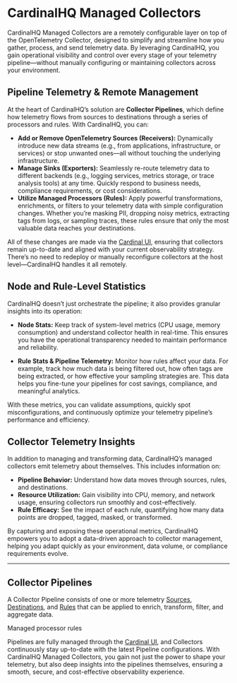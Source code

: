 
# CardinalHQ Managed Collectors

CardinalHQ Managed Collectors are a remotely configurable layer on top of the OpenTelemetry Collector, designed to simplify and streamline how you gather, process, and send telemetry data. By leveraging CardinalHQ, you gain operational visibility and control over every stage of your telemetry pipeline—without manually configuring or maintaining collectors across your environment.

## Pipeline Telemetry & Remote Management

At the heart of CardinalHQ’s solution are **Collector Pipelines**, which define how telemetry flows from sources to destinations through a series of processors and rules. With CardinalHQ, you can:

- **Add or Remove OpenTelemetry Sources (Receivers):** Dynamically introduce new data streams (e.g., from applications, infrastructure, or services) or stop unwanted ones—all without touching the underlying infrastructure.
- **Manage Sinks (Exporters):** Seamlessly re-route telemetry data to different backends (e.g., logging services, metrics storage, or trace analysis tools) at any time. Quickly respond to business needs, compliance requirements, or cost considerations.
- **Utilize Managed Processors (Rules):** Apply powerful transformations, enrichments, or filters to your telemetry data with simple configuration changes. Whether you’re masking PII, dropping noisy metrics, extracting tags from logs, or sampling traces, these rules ensure that only the most valuable data reaches your destinations.

All of these changes are made via the [Cardinal UI](https://app.cardinalhq.io), ensuring that collectors remain up-to-date and aligned with your current observability strategy. There’s no need to redeploy or manually reconfigure collectors at the host level—CardinalHQ handles it all remotely.

## Node and Rule-Level Statistics

CardinalHQ doesn’t just orchestrate the pipeline; it also provides granular insights into its operation:

- **Node Stats:** Keep track of system-level metrics (CPU usage, memory consumption) and understand collector health in real-time. This ensures you have the operational transparency needed to maintain performance and reliability.

- **Rule Stats & Pipeline Telemetry:** Monitor how rules affect your data. For example, track how much data is being filtered out, how often tags are being extracted, or how effective your sampling strategies are. This data helps you fine-tune your pipelines for cost savings, compliance, and meaningful analytics.

With these metrics, you can validate assumptions, quickly spot misconfigurations, and continuously optimize your telemetry pipeline’s performance and efficiency.

## Collector Telemetry Insights

In addition to managing and transforming data, CardinalHQ’s managed collectors emit telemetry about themselves. This includes information on:

- **Pipeline Behavior:** Understand how data moves through sources, rules, and destinations.
- **Resource Utilization:** Gain visibility into CPU, memory, and network usage, ensuring collectors run smoothly and cost-effectively.
- **Rule Efficacy:** See the impact of each rule, quantifying how many data points are dropped, tagged, masked, or transformed.

By capturing and exposing these operational metrics, CardinalHQ empowers you to adopt a data-driven approach to collector management, helping you adapt quickly as your environment, data volume, or compliance requirements evolve.

---

## Collector Pipelines

A Collector Pipeline consists of one or more telemetry [Sources](./pipelines/sources), [Destinations](./pipelines/destinations), and [Rules](./pipelines/rules) that can be applied to enrich, transform, filter, and aggregate data.
<div style={{display:'flex', gap:16, flexDirection:'column' }}>
    <ExpandableImage url={'/docs_pipeline.png'} alt={'Pipeline'} imgStyle={{width:500, margin:30}}/>
    <div>Managed processor rules</div>
    <ExpandableImage url={'/docs_rules.png'} alt={'Rules'} imgStyle={{width:500, margin:30}}/>
</div>



Pipelines are fully managed through the [Cardinal UI](https://app.cardinalhq.io), and Collectors continuously stay up-to-date with the latest Pipeline configurations. With CardinalHQ Managed Collectors, you gain not just the power to shape your telemetry, but also deep insights into the pipelines themselves, ensuring a smooth, secure, and cost-effective observability experience.